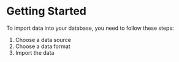 # Getting Started

To import data into your database, you need to follow these steps:

1. Choose a data source
2. Choose a data format
3. Import the data
